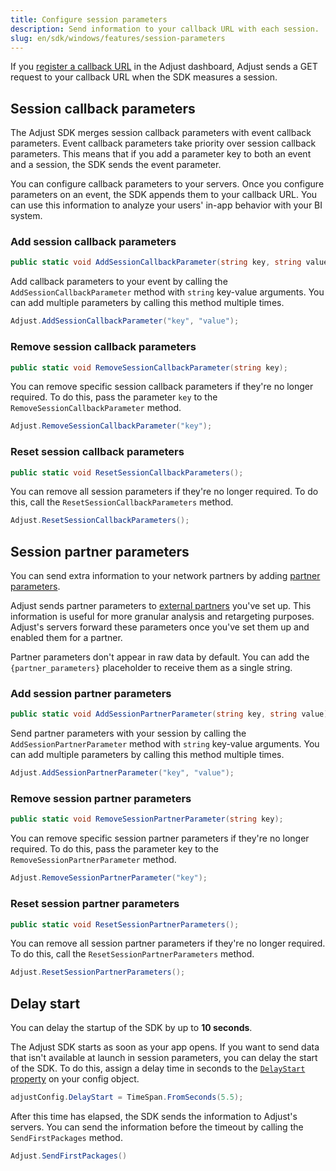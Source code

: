 ```yaml
---
title: Configure session parameters
description: Send information to your callback URL with each session.
slug: en/sdk/windows/features/session-parameters
---
```


If you [register a callback URL](https://help.adjust.com/en/article/recommended-placeholders-callbacks) in the Adjust dashboard, Adjust sends a GET request to your callback URL when the SDK measures a session.

## Session callback parameters

<Callout type="note">

The Adjust SDK merges session callback parameters with event callback parameters. Event callback parameters take priority over session callback parameters. This means that if you add a parameter key to both an event and a session, the SDK sends the event parameter.

</Callout>

You can configure callback parameters to your servers. Once you configure parameters on an event, the SDK appends them to your callback URL. You can use this information to analyze your users' in-app behavior with your BI system.

### Add session callback parameters

```cs title="Method signature"
public static void AddSessionCallbackParameter(string key, string value);
```

Add callback parameters to your event by calling the `AddSessionCallbackParameter` method with `string` key-value arguments. You can add multiple parameters by calling this method multiple times.

```cs
Adjust.AddSessionCallbackParameter("key", "value");
```

### Remove session callback parameters

```cs title="Method signature"
public static void RemoveSessionCallbackParameter(string key);
```

You can remove specific session callback parameters if they're no longer required. To do this, pass the parameter `key` to the `RemoveSessionCallbackParameter` method.

```cs
Adjust.RemoveSessionCallbackParameter("key");
```

### Reset session callback parameters

```cs title="Method signature"
public static void ResetSessionCallbackParameters();
```

You can remove all session parameters if they're no longer required. To do this, call the `ResetSessionCallbackParameters` method.

```cs
Adjust.ResetSessionCallbackParameters();
```

## Session partner parameters

You can send extra information to your network partners by adding [partner parameters](https://help.adjust.com/en/article/data-sharing-ad-network#map-parameters).

Adjust sends partner parameters to [external partners](https://help.adjust.com/en/article/integrated-partners) you've set up. This information is useful for more granular analysis and retargeting purposes. Adjust's servers forward these parameters once you've set them up and enabled them for a partner.

<Callout type="note">

Partner parameters don't appear in raw data by default. You can add the `{partner_parameters}` placeholder to receive them as a single string.

</Callout>

### Add session partner parameters

```cs title="Method signature"
public static void AddSessionPartnerParameter(string key, string value);
```

Send partner parameters with your session by calling the `AddSessionPartnerParameter` method with `string` key-value arguments. You can add multiple parameters by calling this method multiple times.

```cs
Adjust.AddSessionPartnerParameter("key", "value");
```

### Remove session partner parameters

```cs title="Method signature"
public static void RemoveSessionPartnerParameter(string key);
```

You can remove specific session partner parameters if they're no longer required. To do this, pass the parameter key to the `RemoveSessionPartnerParameter` method.

```cs
Adjust.RemoveSessionPartnerParameter("key");
```

### Reset session partner parameters

```cs title="Method signature"
public static void ResetSessionPartnerParameters();
```

You can remove all session partner parameters if they're no longer required. To do this, call the `ResetSessionPartnerParameters` method.

```cs
Adjust.ResetSessionPartnerParameters();
```

## Delay start

<Callout type="note">

You can delay the startup of the SDK by up to **10 seconds**.

</Callout>

The Adjust SDK starts as soon as your app opens. If you want to send data that isn't available at launch in session parameters, you can delay the start of the SDK. To do this, assign a delay time in seconds to the [`DelayStart` property](/en/sdk/flutter/configuration#delay-the-start-of-the-sdk) on your config object.

```cs
adjustConfig.DelayStart = TimeSpan.FromSeconds(5.5);
```

After this time has elapsed, the SDK sends the information to Adjust's servers. You can send the information before the timeout by calling the `SendFirstPackages` method.

```cs
Adjust.SendFirstPackages()
```
